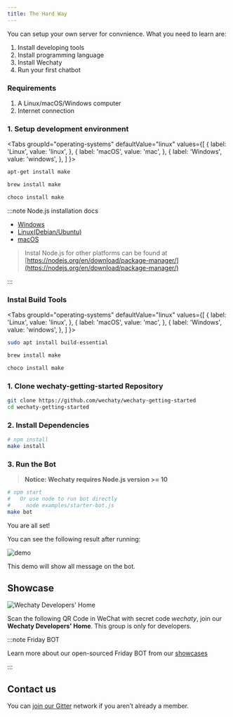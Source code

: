 ```yaml
---
title: The Hard Way
---
```


<!-- MDX import -->


<!-- Pushes a curious reader through the first few minutes of use. -->

You can setup your own server for convnience. What you need to learn are:

1. Install developing tools
1. Install programming language
1. Install Wechaty
1. Run your first chatbot

<ShortestChatbots />

### Requirements

1. A Linux/macOS/Windows computer
1. Internet connection

### 1. Setup development environment

<Tabs
  groupId="operating-systems"
  defaultValue="linux"
  values={[
    { label: 'Linux',   value: 'linux', },
    { label: 'macOS',   value: 'mac', },
    { label: 'Windows', value: 'windows', },
  ]
}>

<TabItem value="linux">

```sh
apt-get install make
```

</TabItem>
<TabItem value="mac">

```sh
brew install make
```

</TabItem>
<TabItem value="windows">

```sh
choco install make
```

</TabItem>
</Tabs>

:::note Node.js installation docs

* [Windows](https://nodejs.org/en/download/package-manager/#windows)
* [Linux\(Debian/Ubuntu\)](https://nodejs.org/en/download/package-manager/#debian-and-ubuntu-based-linux-distributions)
* [macOS](https://nodejs.org/en/download/package-manager/#macos)

> Instal Node.js for other platforms can be found at [https://nodejs.org/en/download/package-manager/](https://nodejs.org/en/download/package-manager/)

:::

### Instal Build Tools

<Tabs
  groupId="operating-systems"
  defaultValue="linux"
  values={[
    { label: 'Linux',   value: 'linux', },
    { label: 'macOS',   value: 'mac', },
    { label: 'Windows', value: 'windows', },
  ]
}>

<TabItem value="linux">

```sh
sudo apt install build-essential
```

</TabItem>
<TabItem value="mac">

```sh
brew install make
```

</TabItem>
<TabItem value="windows">

```sh
choco install make
```

</TabItem>
</Tabs>

### 1. Clone wechaty-getting-started Repository

```bash
git clone https://github.com/wechaty/wechaty-getting-started
cd wechaty-getting-started
```

### 2. Install Dependencies

```bash
# npm install
make install
```

### 3. Run the Bot

> **Notice: Wechaty requires Node.js version &gt;= 10**

```sh
# npm start
#   Or use node to run bot directly
#     node examples/starter-bot.js
make bot
```

You are all set!

You can see the following result after running:

![demo](/img/docs/getting-started-qrcode.png)

This demo will show all message on the bot.

## Showcase

![Wechaty Developers' Home](/img/friday-qrcode.svg)

Scan the following QR Code in WeChat with secret code _wechaty_, join our **Wechaty Developers' Home**. This group is only for developers.

:::note Friday BOT

Learn more about our open-sourced Friday BOT from our [showcases](showcases/friday-bot.mdx)

:::

## Contact us

You can [join our Gitter](https://gitter.im/wechaty/wechaty) network if you aren’t already a member.
